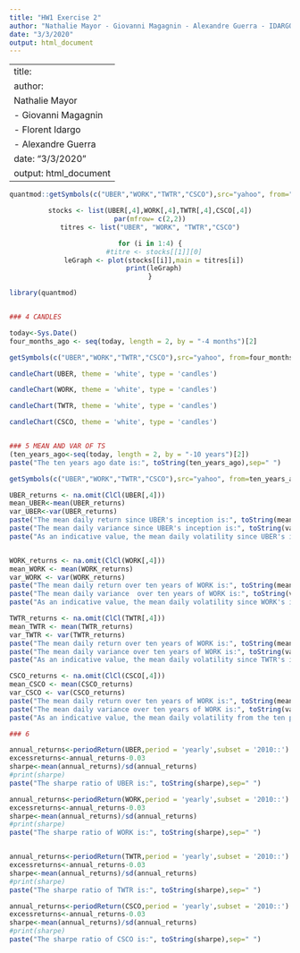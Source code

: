 ```yaml
---
title: "HW1 Exercise 2"
author: "Nathalie Mayor - Giovanni Magagnin - Alexandre Guerra - IDARGO Florent"
date: "3/3/2020"
output: html_document
---
```

---
title: <div align="center"> HW1 Exercise 2
author: <div align="center"> 
   Nathalie Mayor
  - Giovanni Magagnin
  - Florent Idargo
  - Alexandre Guerra
date: "3/3/2020"
output: html_document
---
```r

quantmod::getSymbols(c("UBER","WORK","TWTR","CSCO"),src="yahoo", from="2019-01-01")
```
<center>

```r
stocks <- list(UBER[,4],WORK[,4],TWTR[,4],CSCO[,4])
par(mfrow= c(2,2))
titres <- list("UBER", "WORK", "TWTR","CSCO")

for (i in 1:4) {
  #titre <- stocks[[1]][0]
  leGraph <- plot(stocks[[i]],main = titres[i])
  print(leGraph)
}


```
</center>


```r
library(quantmod)


### 4 CANDLES

today<-Sys.Date()
four_months_ago <- seq(today, length = 2, by = "-4 months")[2]
```

```r
getSymbols(c("UBER","WORK","TWTR","CSCO"),src="yahoo", from=four_months_ago)
```

```r
candleChart(UBER, theme = 'white', type = 'candles')

candleChart(WORK, theme = 'white', type = 'candles')

candleChart(TWTR, theme = 'white', type = 'candles')

candleChart(CSCO, theme = 'white', type = 'candles')


### 5 MEAN AND VAR OF TS
(ten_years_ago<-seq(today, length = 2, by = "-10 years")[2])
paste("The ten years ago date is:", toString(ten_years_ago),sep=" ")
```

```r
getSymbols(c("UBER","WORK","TWTR","CSCO"),src="yahoo", from=ten_years_ago)
```

```r

UBER_returns <- na.omit(ClCl(UBER[,4]))
mean_UBER<-mean(UBER_returns)
var_UBER<-var(UBER_returns)
paste("The mean daily return since UBER's inception is:", toString(mean_UBER),sep=" ")
paste("The mean daily variance since UBER's inception is:", toString(var_UBER),sep=" ")
paste("As an indicative value, the mean daily volatility since UBER's inception is:", toString(sqrt(var_UBER)))


WORK_returns <- na.omit(ClCl(WORK[,4]))
mean_WORK <- mean(WORK_returns)
var_WORK <- var(WORK_returns)
paste("The mean daily return over ten years of WORK is:", toString(mean_WORK),sep=" ")
paste("The mean daily variance  over ten years of WORK is:", toString(var_WORK),sep=" ")
paste("As an indicative value, the mean daily volatility since WORK's inception is:", toString(sqrt(var_WORK)))

TWTR_returns <- na.omit(ClCl(TWTR[,4]))
mean_TWTR <- mean(TWTR_returns)
var_TWTR <- var(TWTR_returns)
paste("The mean daily return over ten years of WORK is:", toString(mean_TWTR),sep=" ")
paste("The mean daily variance over ten years of WORK is:", toString(var_TWTR),sep=" ")
paste("As an indicative value, the mean daily volatility since TWTR's inception is:", toString(sqrt(var_TWTR)))

CSCO_returns <- na.omit(ClCl(CSCO[,4]))
mean_CSCO <- mean(CSCO_returns)
var_CSCO <- var(CSCO_returns)
paste("The mean daily return over ten years of WORK is:", toString(mean_CSCO),sep=" ")
paste("The mean daily variance over ten years of WORK is:", toString(var_CSCO),sep=" ")
paste("As an indicative value, the mean daily volatility from the ten past years of CSCO is:", toString(sqrt(var_CSCO)))

### 6

annual_returns<-periodReturn(UBER,period = 'yearly',subset = '2010::')
excessreturns<-annual_returns-0.03
sharpe<-mean(annual_returns)/sd(annual_returns)
#print(sharpe)
paste("The sharpe ratio of UBER is:", toString(sharpe),sep=" ")

annual_returns<-periodReturn(WORK,period = 'yearly',subset = '2010::')
excessreturns<-annual_returns-0.03
sharpe<-mean(annual_returns)/sd(annual_returns)
#print(sharpe)
paste("The sharpe ratio of WORK is:", toString(sharpe),sep=" ")


annual_returns<-periodReturn(TWTR,period = 'yearly',subset = '2010::')
excessreturns<-annual_returns-0.03
sharpe<-mean(annual_returns)/sd(annual_returns)
#print(sharpe)
paste("The sharpe ratio of TWTR is:", toString(sharpe),sep=" ")

annual_returns<-periodReturn(CSCO,period = 'yearly',subset = '2010::')
excessreturns<-annual_returns-0.03
sharpe<-mean(annual_returns)/sd(annual_returns)
#print(sharpe)
paste("The sharpe ratio of CSCO is:", toString(sharpe),sep=" ")

```







